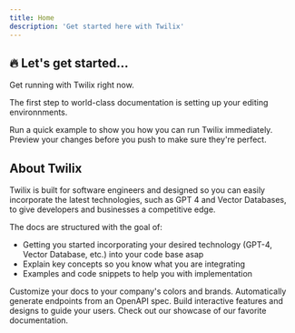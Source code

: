 ```yaml
---
title: Home
description: 'Get started here with Twilix'
---
```


## 🔥 Let's get started...

Get running with Twilix right now.

The first step to world-class documentation is setting up your editing environnments.

<CardGroup cols={2}>
  <Card
    title="QuickStart"
    icon="pen-to-square"
    href="tutorials/quickstart"
  >
    Run a quick example to show you how you can run Twilix immediately.
  </Card>
  <Card
    title="Explore concepts"
    icon="image"
    href="/quickstart"
  >
    Preview your changes before you push to make sure they're perfect.
  </Card>
</CardGroup>

## About Twilix

Twilix is built for software engineers and designed so you can easily incorporate the latest technologies, such as GPT 4 and Vector Databases, to give developers and businesses a competitive edge. 

The docs are structured with the goal of:
- Getting you started incorporating your desired technology (GPT-4, Vector Database, etc.) into your code base asap
- Explain key concepts so you know what you are integrating
- Examples and code snippets to help you with implementation

<CardGroup cols={2}>
  <Card
    title="Customize Style"
    icon="palette"
    href="https://mintlify.com/docs/settings/global"
  >
    Customize your docs to your company's colors and brands.
  </Card>
  <Card
    title="Reference APIs"
    icon="code"
    href="https://mintlify.com/docs/api-playground/openapi"
  >
    Automatically generate endpoints from an OpenAPI spec.
  </Card>
  <Card
    title="Add Components"
    icon="screwdriver-wrench"
    href="https://mintlify.com/docs/components/accordion"
  >
    Build interactive features and designs to guide your users.
  </Card>
  <Card
    title="Get Inspiration"
    icon="stars"
    href="https://mintlify.com/showcase"
  >
    Check out our showcase of our favorite documentation.
  </Card>
</CardGroup>
